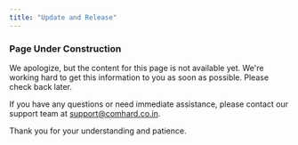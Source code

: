 ```yaml
---
title: "Update and Release"
---
```


### Page Under Construction

We apologize, but the content for this page is not available yet. We're working hard to get this information to you as soon as possible. Please check back later.

If you have any questions or need immediate assistance, please contact our support team at support@comhard.co.in.

Thank you for your understanding and patience.
